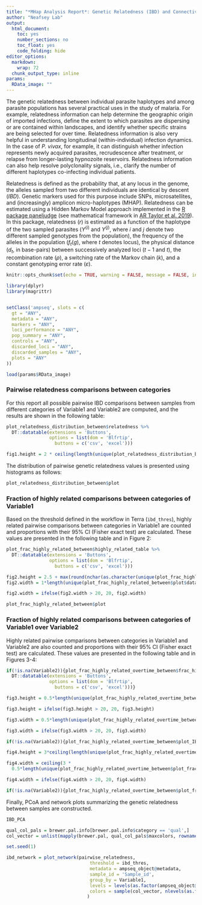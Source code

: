 ```yaml
---
title: "*MHap Analysis Report*: Genetic Relatedness (IBD) and Connectivity"
author: "Neafsey Lab"
output:
  html_document:
    toc: yes
    number_sections: no
    toc_float: yes
    code_folding: hide
editor_options:
  markdown:
    wrap: 72
  chunk_output_type: inline
params:
  RData_image: ""
---
```


The genetic relatedness between individual parasite haplotypes and among
parasite populations has several practical uses in the study of malaria.
For example, relatedness information can help determine the geographic
origin of imported infections, define the extent to which parasites are
dispersing or are contained within landscapes, and identify whether
specific strains are being selected for over time. Relatedness
information is also very helpful in understanding longitudinal
(within-individual) infection dynamics. In the case of *P. vivax*, for
example, it can distinguish whether infection represents newly acquired
parasites, recrudescence after treatment, or relapse from longer-lasting
hypnozoite reservoirs. Relatedness information can also help resolve
polyclonality signals, i.e., clarify the number of different haplotypes
co-infecting individual patients.

Relatedness is defined as the probability that, at any locus in the
genome, the alleles sampled from two different individuals are identical
by descent ($IBD$). Genetic markers used for this purpose include SNPs,
microsatellites, and (increasingly) amplicon micro-haplotypes (MHAP).
Relatedness can be estimated using a Hidden Markov Model approach
implemented in the [R package
paneljudge](https://github.com/aimeertaylor/paneljudge/tree/master) (see
mathematical framework in [AR Taylor et al.
2019](https://www.ncbi.nlm.nih.gov/pmc/articles/PMC6707449/)). In this
package, relatedness ($r$) is estimated as a function of the haplotype
of the two sampled parasites ($Y^{(i)}$ and $Y^{(j)}$, where $i$ and $j$
denote two different sampled genotypes from the population), the
frequency of the alleles in the population ($f_t(g)$, where $t$ denotes
locus), the physical distance ($d_t$, in base-pairs) between
successively analyzed loci ($t-1$ and $t$), the recombination rate
($\rho$), a switching rate of the Markov chain ($k$), and a constant
genotyping error rate ($\varepsilon$).

```r
knitr::opts_chunk$set(echo = TRUE, warning = FALSE, message = FALSE, include = TRUE)
```

```r
library(dplyr)
library(magrittr)


setClass('ampseq', slots = c(
  gt = "ANY",
  metadata = "ANY",
  markers = "ANY",
  loci_performance = "ANY",
  pop_summary = "ANY",
  controls = "ANY",
  discarded_loci = "ANY",
  discarded_samples = "ANY",
  plots = "ANY"
))

load(params$RData_image)

```

### Pairwise relatedness comparisons between categories

For this report all possible pairwise IBD comparisons between samples
from different categories of Variable1 and Variable2 are computed, and
the results are shown in the following table:

```r

plot_relatedness_distribution_between$relatedness %>%
  DT::datatable(extensions = 'Buttons',
                options = list(dom = 'Blfrtip',
                  buttons = c('csv', 'excel')))

```

```r
fig1.height = 2 * ceiling(length(unique(plot_relatedness_distribution_between$plot$data$Pop_comparison))/3)
```

The distribution of pairwise genetic relatedness values is presented
using histograms as follows:

```r
plot_relatedness_distribution_between$plot
```

### Fraction of highly related comparisons between categories of Variable1

Based on the threshold defined in the workflow in Terra (`ibd_thres`),
highly related pairwise comparisons between categories in Variable1 are
counted and proportions with their 95% CI (Fisher exact test) are
calculated. These values are presented in the following table and in
Figure 2:

```r
plot_frac_highly_related_between$highly_related_table %>%
  DT::datatable(extensions = 'Buttons',
                options = list(dom = 'Blfrtip',
                  buttons = c('csv', 'excel')))
```

```r
fig2.height = 2.5 + max(round(nchar(as.character(unique(plot_frac_highly_related_between$plot$data$Pop_comparison)))/10, 0))
fig2.width = 1*length(unique(plot_frac_highly_related_between$plot$data$Pop_comparison))

fig2.width = ifelse(fig2.width > 20, 20, fig2.width)
```

```r

plot_frac_highly_related_between$plot
```

### Fraction of highly related comparisons between categories of Variable1 over Variable2

Highly related pairwise comparisons between categories in Variable1 and
Variable2 are also counted and proportions with their 95% CI (Fisher
exact test) are calculated. These values are presented in the following
table and in Figures 3-4:

```r
if(!is.na(Variable2)){plot_frac_highly_related_overtime_between$frac_highly_related %>%
  DT::datatable(extensions = 'Buttons',
                options = list(dom = 'Blfrtip',
                  buttons = c('csv', 'excel')))}
```

```r
fig3.height = 0.5*length(unique(plot_frac_highly_related_overtime_between$plot_IBD_correlation_matrix$data$Pop_Date_Yi))

fig3.height = ifelse(fig3.height > 20, 20, fig3.height)

fig3.width = 0.5*length(unique(plot_frac_highly_related_overtime_between$plot_IBD_correlation_matrix$data$Pop_Date_Yj))

fig3.width = ifelse(fig3.width > 20, 20, fig3.width)
```

```r
if(!is.na(Variable2)){plot_frac_highly_related_overtime_between$plot_IBD_correlation_matrix}
```

```r

fig4.height = 3*ceiling(length(unique(plot_frac_highly_related_overtime_between$plot_frac_highly_related$data$Pop_comparison))/3)

fig4.width = ceiling(3 *
  0.5*length(unique(plot_frac_highly_related_overtime_between$plot_frac_highly_related$data$Date_Yi)))

fig4.width = ifelse(fig4.width > 20, 20, fig4.width)
```

```r

if(!is.na(Variable2)){plot_frac_highly_related_overtime_between$plot_frac_highly_related}
```

Finally, PCoA and network plots summarizing the genetic relatedness
between samples are constructed.

```r
IBD_PCA
```

```r

qual_col_pals = brewer.pal.info[brewer.pal.info$category == 'qual',]
col_vector = unlist(mapply(brewer.pal, qual_col_pals$maxcolors, rownames(qual_col_pals)))

set.seed(1)

ibd_network = plot_network(pairwise_relatedness,
                               threshold = ibd_thres,
                               metadata = ampseq_object@metadata, 
                               sample_id = 'Sample_id', 
                               group_by = Variable1, 
                               levels = levels(as.factor(ampseq_object@metadata[[Variable1]])),
                               colors = sample(col_vector, nlevels(as.factor(ampseq_object@metadata[[Variable1]])))
                              )
```
